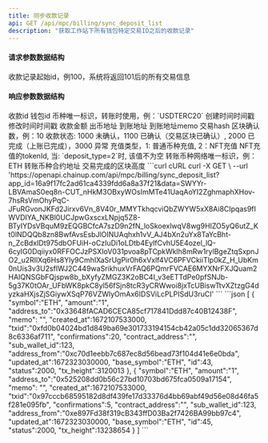 ---
title: 同步收款记录
api: GET /api/mpc/billing/sync_deposit_list
description: "获取工作站下所有钱包特定交易ID之后的收款记录"
---

#### 请求参数数据结构
<ParamField query="max_id" type="string" required>
    收款记录起始id，例100，系统将返回101后的所有交易信息
</ParamField>



#### 响应参数数据结构
<ResponseField type="object[ ]">
    <Expandable title="object">
        <ResponseField name="id" type="integer">收款id</ResponseField>
        <ResponseField name="sub_wallet_id" type="integer">钱包id</ResponseField>
        <ResponseField name="symbol" type="string">币种唯一标识，转账时使用，例：`USDTERC20`</ResponseField>
        <ResponseField name="created_at" type="long">创建时间时间戳</ResponseField>
        <ResponseField name="updated_at" type="long">修改时间时间戳</ResponseField>
        <ResponseField name="amount" type="string">收款金额</ResponseField>
        <ResponseField name="address_from" type="string">出币地址</ResponseField>
        <ResponseField name="address_to" type="string">到账地址</ResponseField>
        <ResponseField name="memo" type="string">到账地址memo</ResponseField>
        <ResponseField name="txid" type="string">交易hash</ResponseField>
        <ResponseField name="confirmations" type="integer">区块确认数，例：10</ResponseField>
        <ResponseField name="status" type="integer">收款状态: 1000 未确认，1100 已确认（交易区块已确认）, 2000 已完成（上账已完成），3000 异常</ResponseField>
        <ResponseField name="deposit_type" type="integer">充值类型，1: 普通币种充值, 2：NFT充值</ResponseField>
        <ResponseField name="token_id" type="string">NFT充值的tokenId, 当: `deposit_type=2`时, 该值不为空</ResponseField>
        <ResponseField name="base_symbol" type="string">转账币种网络唯一标识，例：ETH</ResponseField>
        <ResponseField name="contract_address" type="string">转账币种合约地址</ResponseField>
        <ResponseField name="tx_height" type="long">交易完成的区块高度</ResponseField>
    </Expandable>
</ResponseField>



<RequestExample>
  ```curl cURL
  curl -X GET \
  --url 'https://openapi.chainup.com/api/mpc/billing/sync_deposit_list?app_id=16a9f17fc2ad61ca4339fdd6a8a37f21&data=SWYYr-LBVAmaS0eq8n-CUT_nHkM3OBxyWOsImMTe41UaqAoYI2ZghmaphXHov-7hsRsVmOhyPqC-JFuRGvonJKFd2Jirxv6Vn_8V40r_MMYTkhqcviQbZWYW5xX8Ai8CIpqas9fIWVDIYA_NKBl0UCJpwGxscxLNpjq5Z8-BTyIYDsVBquM9zEQGBCfcA7szD9n2fN_loSkoexlwqV8wg9HIZO5yQ6utZ_Kt0lNDQQb8zn8BwfAvsEsbJlOINUAqhxh1vV_AJ4bXn2uYx8TaYcBht-n_ZcBdxIDt975dbOFUiH-oCzIuDi1oLDtb4EylfCvhU5E4ozel_lQ-6cyIG0Dqiiyx0RFFOCJzPSXIoV031pvoa8pTCpkWklh8mRw1rylBgeZtqSxpnJO2_u2RIlXq6Hs8Yly9CmhIXaSrUgPir0h6xVxlf4VC6PFVCkiiTlp0kZ_H_UbKm0nUis3v3U2sflWJ2C449waSrikhuxVrFAQ6PQmrFVCAE6MYXNrFXJQuam2HAIQNSGbFQjspw8b_bXyfyZMGZ3K2oBC4I_v3eETTdPe0pfSNJb-5g37K0tOAr_UFbWK8pkC8yl56fSjn8tcR3yCRWwoi8jxTcUBiswTtvXZtzgG4dyzkaHXjsZjSGiywXSqP76VZWlyOmAx6IDSViLcPLPISdU3ruCI'
  ```
</RequestExample>



<ResponseExample>
```json
[
    {
        "symbol":"ETH",
        "amount":"1",
        "address_to":"0x33648fACAD6CECA85cf717841Ddd87c40B12438F",
        "memo": "",
        "created_at":1672107533000,
        "txid":"0xfd0b04024bd1d849ba69e301733194154cb42a05c1dd32065367d8c6336af711",
        "confirmations":20,
        "contract_address":"",
        "sub_wallet_id":123,
        "address_from":"0xc70d1eebb7c687ec8d56bead73f104d41e6e0bda",
        "updated_at":1672323030000,
        "base_symbol":"ETH",
        "id":43,
        "status":2000,
        "tx_height":3120013
    },
    {
        "symbol":"ETH",
        "amount":"1",
        "address_to":"0x525208dd0b56c27bd10703bd675fca0509a17154",
        "memo": "",
        "created_at":1672107533000,
        "txid":"0x97cccb68595182d8df439fe17d33376d4bb69abf49d56e08d46fa5f281e095fb",
        "confirmations":5,
        "contract_address":"",
        "sub_wallet_id":123,
        "address_from":"0xe897Fd38f319cB343ffD03Ba2f7426BA99bb97c4",
        "updated_at":1672323030000,
        "base_symbol":"ETH",
        "id":45,
        "status":2000,
        "tx_height":13238654
    }
]
```
</ResponseExample>
